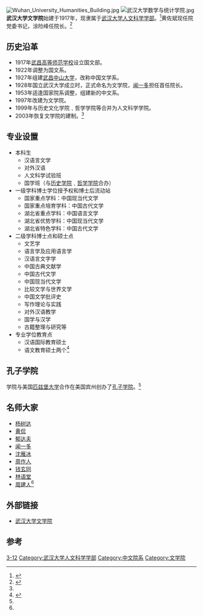 {{Infobox University Department
 |名称              = 武汉大学文学院
 |其他名称        = College of Chinese, Wuhan University
 |徽标              = [[File:Wuhan_University_new_humanities_building.jpg|300px]]
 |徽标说明        =文学院已于2018由人文馆搬至振华楼
 |隶属              =[[武汉大学|武汉大学]][[武汉大学人文科学学部|人文科学学部]]
 |建立时间        =1917年
 |关闭时间        =
 |类型              =院
 |下属              =
 |主管官员        =
 |主席              =
 |党委书记        =
 |院长              =[[涂险峰|涂险峰]]
 |系主任           =
 |所长              =
 |部长              =
 |主任              =
 |头衔              =
 |头衔人名        =
 |教师              =90
 |员工              =
 |学生              = 1300
 |本科生           =
 |研究生           =
 |博士生           =
 |其他学生        =
 |地址              = {{CHN}}[[湖北省|湖北省]][[武汉市|武汉市]][[珞珈山|珞珈山]]
 |国家              =
 |省                 =
 |市                 =
 |坐标              =
 |网址              =http://chinese.whu.edu.cn
 |标志              =
 |脚注              =
}}
[[File:Wuhan_University_Humanities_Building.jpg|thumb]]
[[File:武汉大学数学与统计学院.jpg|thumb]]
'''武汉大学文学院'''始建于1917年，现隶属于[[武汉大学|武汉大学]][[武汉大学人文科学学部|人文科学学部]]。<ref name="历史沿革">{{cite web| url=http://chinese.whu.edu.cn/xygk.Asp?TypeID=44| title=历史沿革| accessdate=2012-01-12| deadurl=yes| archiveurl=https://web.archive.org/web/20131022093513/http://chinese.whu.edu.cn/xygk.Asp?TypeID=44| archivedate=2013-10-22}}</ref>黄佐斌现任院党委书记，涂险峰任院长。<ref name="学院领导">{{cite web| url=http://chinese.whu.edu.cn/xyld.Asp| title=学院领导| accessdate=2013-04-26| deadurl=yes| archiveurl=https://web.archive.org/web/20130404030107/http://chinese.whu.edu.cn/xyld.Asp| archivedate=2013-04-04}}</ref>

==历史沿革==
*1917年[[武昌高等师范学校|武昌高等师范学校]]设立国文部。
*1922年调整为国文系。
*1927年组建[[武昌中山大学|武昌中山大学]]，改称中国文学系。
*1928年国立武汉大学成立时，正式命名为文学院，[[闻一多|闻一多]]担任首任院长。
*1953年适逢国家院系调整，组建新的中文系。
*1997年改建为文学院。
*1999年与历史文化学院﹑哲学学院等合并为人文科学学院。
*2003年恢复文学院的建制。<ref name="历史沿革" />

==专业设置==
*本科生
**汉语言文学
**对外汉语
**人文科学试验班
**国学班（与[[武汉大学历史学院|历史学院]]﹑[[武汉大学哲学学院|哲学学院]]合办）
*一级学科博士学位授予权和博士后流动站
**国家重点学科：中国现当代文学
**国家重点培育学科：中国古代文学
**湖北省重点学科：中国语言文学
**湖北省优势学科：中国现当代文学
**湖北省特色学科：中国古代文学
*二级学科博士点和硕士点
**文艺学
**语言学及应用语言学
**汉语言文字学
**中国古典文献学
**中国古代文学
**中国现当代文学
**比较文学与世界文学
**中国文学批评史
**写作理论与实践
**对外汉语教学
**国学与汉学
**古籍整理与研究等
*专业学位教育点
**汉语国际教育硕士
**语文教育硕士两个<ref name="学院简介">{{cite web| url=http://chinese.whu.edu.cn/xygk.Asp| title=学院简介| accessdate=2012-01-12| deadurl=yes| archiveurl=https://web.archive.org/web/20130403135508/http://chinese.whu.edu.cn/xygk.Asp| archivedate=2013-04-03}}</ref>

==孔子学院==
学院与美国[[匹兹堡大学|匹兹堡大学]]合作在美国宾州创办了[[孔子学院|孔子学院]]。<ref name="学院简介" />

==名师大家==
*[[杨树达|杨树达]]
*[[黄侃|黄侃]]
*[[郁达夫|郁达夫]]
*[[闻一多|闻一多]]
*[[沈雁冰|沈雁冰]]
*[[周作人|周作人]]
*[[钱玄同|钱玄同]]
*[[林语堂|林语堂]]
*[[周建人|周建人]]<ref name="学院简介" />

==外部链接==

*[http://chinese.whu.edu.cn/ 武汉大学文学院] {{Wayback|url=http://chinese.whu.edu.cn/ |date=20131109060008 }}

==参考==
{{reflist}}

{{武汉大学}}
[[Category:武汉大学附属学院|3-12]]
[[Category:武汉大学人文科学学部|Category:武汉大学人文科学学部]]
[[Category:中文院系|Category:中文院系]]
[[Category:文学院|Category:文学院]]